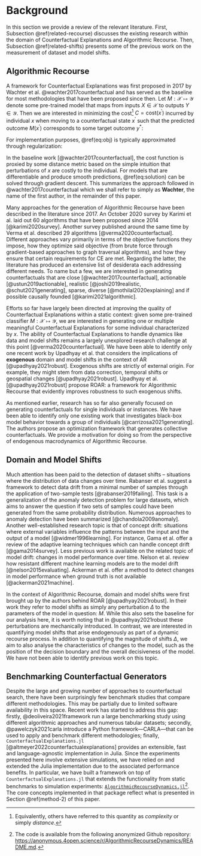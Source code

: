 # Background {#related}

In this section we provide a review of the relevant literature. First, Subsection \@ref(related-recourse) discusses the existing research within the domain of Counterfactual Explanations and Algorithmic Recourse. Then, Subsection \@ref(related-shifts) presents some of the previous work on the measurement of dataset and model shifts.

## Algorithmic Recourse {#related-recourse}

A framework for Counterfactual Explanations was first proposed in 2017 by Wachter et al. @wachter2017counterfactual and has served as the baseline for most methodologies that have been proposed since then. Let $M: \mathcal{X} \mapsto \mathcal{Y}$ denote some pre-trained model that maps from inputs $X \in \mathcal{X}$ to outputs $Y \in \mathcal{Y}$. Then we are interested in minimizing the cost^[Equivalently, others have referred to this quantity as *complexity* or simply *distance*.] $C=\text{cost}(x^\prime)$ incurred by individual $x$ when moving to a counterfactual state $x^\prime$ such that the predicted outcome $M(x^\prime)$ corresponds to some target outcome $y^*$:

\begin{equation}
\min_{x^\prime \in \mathcal{X}} \text{cost}(x^\prime) \ \ \ \mbox{s. t.} \ \ \ M(x^\prime) = y^* (\#eq:obj)
\end{equation}

For implementation purposes, \@ref(eq:obj) is typically approximated through regularization:

\begin{equation}
x^\prime = \arg \min_{x^\prime}  \text{yloss}(M(x^\prime),y^*) + \lambda \text{cost}(x^\prime) (\#eq:solution)
\end{equation}

In the baseline work [@wachter2017counterfactual], the cost function is proxied by some distance metric based on the simple intuition that perturbations of $x$ are costly to the individual. For models that are differentiable and produce smooth predictions, \@ref(eq:solution) can be solved through gradient descent. This summarizes the approach followed in @wachter2017counterfactual which we shall refer to simply as **Wachter**, the name of the first author, in the remainder of this paper.

Many approaches for the generation of Algorithmic Recourse have been described in the literature since 2017. An October 2020 survey by Karimi et al. laid out 60 algorithms that have been proposed since 2014 [@karimi2020survey]. Another survey published around the same time by Verma et al. described 29 algorithms [@verma2020counterfactual]. Different approaches vary primarily in terms of the objective functions they impose, how they optimize said objective (from brute force through gradient-based approaches to graph traversal algorithms), and how they ensure that certain requirements for CE are met. Regarding the latter, the literature has produced an extensive list of desiderata each addressing different needs. To name but a few, we are interested in generating counterfactuals that are close [@wachter2017counterfactual], actionable [@ustun2019actionable], realistic [@joshi2019realistic, @schut2021generating], sparse, diverse [@mothilal2020explaining] and if possible causally founded [@karimi2021algorithmic].

Efforts so far have largely been directed at improving the quality of Counterfactual Explanations within a static context: given some pre-trained classifier $M: \mathcal{X} \mapsto \mathcal{Y}$, we are interested in generating one or multiple meaningful Counterfactual Explanations for some individual characterized by $x$. The ability of Counterfactual Explanations to handle dynamics like data and model shifts remains a largely unexplored research challenge at this point [@verma2020counterfactual]. We have been able to identify only one recent work by Upadhyay et al. that considers the implications of **exogenous** domain and model shifts in the context of AR [@upadhyay2021robust]. Exogenous shifts are strictly of external origin. For example, they might stem from data correction, temporal shifts or geospatial changes [@upadhyay2021robust]. Upadhyay et al. [@upadhyay2021robust] propose ROAR: a framework for Algorithmic Recourse that evidently improves robustness to such exogenous shifts.

As mentioned earlier, research has so far also generally focused on generating counterfactuals for single individuals or instances. We have been able to identify only one existing work that investigates black-box model behavior towards a group of individuals [@carrizosa2021generating]. The authors propose an optimization framework that generates collective counterfactuals. We provide a motivation for doing so from the perspective of endogenous macrodynamics of Algorithmic Recourse.


## Domain and Model Shifts {#related-shifts}

Much attention has been paid to the detection of dataset shifts – situations where the distribution of data changes over time. Rabanser et al. suggest a framework to detect data drift from a minimal number of samples through the application of two-sample tests [@rabanser2019failing]. This task is a generalization of the anomaly detection problem for large datasets, which aims to answer the question if two sets of samples could have been generated from the same probability distribution. Numerous approaches to anomaly detection have been summarized [@chandola2009anomaly]. Another well-established research topic is that of concept drift: situations where external variables influence the patterns between the input and the output of a model [@widmer1996learning]. For instance, Gama et al. offer a review of the adaptive learning techniques which can handle concept drift [@gama2014survey]. Less previous work is available on the related topic of model drift: changes in model performance over time. Nelson et al. review how resistant different machine learning models are to the model drift [@nelson2015evaluating]. Ackerman et al. offer a method to detect changes in model performance when ground truth is not available [@ackerman2021machine]. 

In the context of Algorithmic Recourse, domain and model shifts were first brought up by the authors behind ROAR [@upadhyay2021robust]. In their work they refer to model shifts as simply any perturbation $\Delta$ to the parameters of the model in question: $M$. While this also sets the baseline for our analysis here, it is worth noting that in @upadhyay2021robust these perturbations are mechanically introduced. In contrast, we are interested in quantifying model shifts that arise endogenously as part of a dynamic recourse process. In addition to quantifying the magnitude of shifts $\Delta$, we aim to also analyse the characteristics of changes to the model, such as the position of the decision boundary and the overall decisiveness of the model. We have not been able to identify previous work on this topic.

## Benchmarking Counterfactual Generators {#related-benchmark}

Despite the large and growing number of approaches to counterfactual search, there have been surprisingly few benchmark studies that compare different methodologies. This may be partially due to limited software availability in this space. Recent work has started to address this gap: firstly, @deoliveira2021framework run a large benchmarking study using different algorithmic approaches and numerous tabular datasets; secondly, @pawelczyk2021carla introduce a Python framework---CARLA---that can be used to apply and benchmark different methodologies; finally, `CounterfactualExplanations.jl` [@altmeyer2022counterfactualexplanations] provides an extensible, fast and language-agnostic implementation in Julia. Since the experiments presented here involve extensive simulations, we have relied on and extended the Julia implementation due to the associated performance benefits. In particular, we have built a framework on top of `CounterfactualExplanations.jl` that extends the functionality from static benchmarks to simulation experiments: [`AlgorithmicRecourseDynamics.jl`]((https://anonymous.4open.science/r/AlgorithmicRecourseDynamics/README.md))^[The code is available from the following anonymized Github repository: [https://anonymous.4open.science/r/AlgorithmicRecourseDynamics/README.md](https://anonymous.4open.science/r/AlgorithmicRecourseDynamics/README.md).]. The core concepts implemented in that package reflect what is presented in Section \@ref(method-2) of this paper. 


